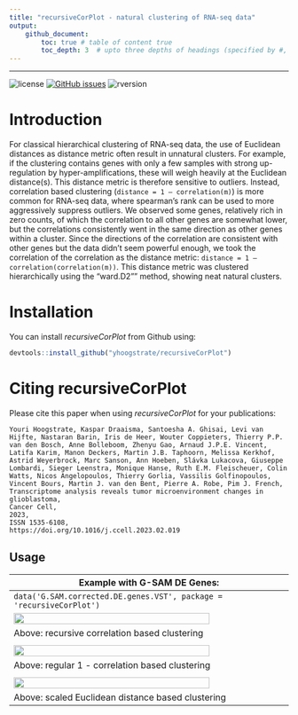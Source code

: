 ```yaml
---
title: "recursiveCorPlot - natural clustering of RNA-seq data"
output: 
    github_document:
        toc: true # table of content true
        toc_depth: 3  # upto three depths of headings (specified by #, ## and ###)
---
```


<!-- README.md is generated from README.Rmd through: devtools::build_readme() . Please edit the Rmd file -->

---

![license](https://img.shields.io/badge/license-GPL--3-blue.svg)
[![GitHub issues](https://img.shields.io/github/issues/yhoogstrate/recursiveCorPlot.svg)]() ![rversion](https://img.shields.io/badge/R%20version-%3E4.1.0-lightgrey.svg)

# Introduction

For classical hierarchical clustering of RNA-seq data, the use of Euclidean distances as distance metric often result in unnatural clusters. For example, if the clustering contains genes with only a few samples with strong up-regulation by hyper-amplifications, these will weigh heavily at the Euclidean distance(s). This distance metric is therefore sensitive to outliers. Instead, correlation based clustering (`distance = 1 – correlation(m)`) is more common for RNA-seq data, where spearman's rank can be used to more aggressively suppress outliers. We observed some genes, relatively rich in zero counts, of which the correlation to all other genes are somewhat lower, but the correlations consistently went in the same direction as other genes within a cluster. Since the directions of the correlation are consistent with other genes but the data didn't seem powerful enough, we took the correlation of the correlation as the distance metric: `distance = 1 – correlation(correlation(m))`. This distance metric was clustered hierarchically using the "ward.D2"" method, showing neat natural clusters.


# Installation

You can install *recursiveCorPlot* from Github using:


```r
devtools::install_github("yhoogstrate/recursiveCorPlot")
```


# Citing recursiveCorPlot

Please cite this paper when using *recursiveCorPlot* for your publications:

```
Youri Hoogstrate, Kaspar Draaisma, Santoesha A. Ghisai, Levi van Hijfte, Nastaran Barin, Iris de Heer, Wouter Coppieters, Thierry P.P. van den Bosch, Anne Bolleboom, Zhenyu Gao, Arnaud J.P.E. Vincent, Latifa Karim, Manon Deckers, Martin J.B. Taphoorn, Melissa Kerkhof, Astrid Weyerbrock, Marc Sanson, Ann Hoeben, Slávka Lukacova, Giuseppe Lombardi, Sieger Leenstra, Monique Hanse, Ruth E.M. Fleischeuer, Colin Watts, Nicos Angelopoulos, Thierry Gorlia, Vassilis Golfinopoulos, Vincent Bours, Martin J. van den Bent, Pierre A. Robe, Pim J. French,
Transcriptome analysis reveals tumor microenvironment changes in glioblastoma,
Cancer Cell,
2023,
ISSN 1535-6108,
https://doi.org/10.1016/j.ccell.2023.02.019
```


## Usage

| Example with G-SAM DE Genes: |
|---------------------------------------------|
| `data('G.SAM.corrected.DE.genes.VST', package = 'recursiveCorPlot')` |
| <img src="https://github.com/yhoogstrate/recursiveCorPlot/raw/master/extern/cor_cor_.png" width="85%">  |
| Above: recursive correlation based clustering |
| |
| <img src="https://github.com/yhoogstrate/recursiveCorPlot/raw/master/extern/cor.png" width="85%">  |
| Above: regular 1 - correlation based clustering |
| |
| <img src="https://github.com/yhoogstrate/recursiveCorPlot/raw/master/extern/scale_euclidean.png" width="85%">  |
| Above: scaled Euclidean distance based clustering |

